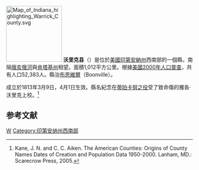 {{noteTA
|T=zh-hans:沃里克县 (印第安纳州);zh-hk:沃里克縣 (印第安納州);zh-tw:沃里克郡 (印地安納州);
|G1=USState
}}
[[File:Map_of_Indiana_highlighting_Warrick_County.svg|150px]]
'''沃里克县'''（{{lang-en|Warrick County}}）是位於[[美國|美國]][[印第安納州|印第安納州]]西南部的一個縣，南隔[[俄亥俄河|俄亥俄河]]與[[肯塔基州|肯塔基州]]相望。面積1,012平方公里。根據[[美國2000年人口普查|美國2000年人口普查]]，共有人口52,383人。縣治[[布恩維爾_(印地安納州)|布恩維爾]]（Boonville）。

成立於1813年3月9日，4月1日生效。縣名紀念在[[蒂珀卡努之役|蒂珀卡努之役]]受了致命傷的雅各·沃里克上校。<ref>Kane, J. N. and C. C. Aiken. The American Counties: Origins of County Names Dates of Creation and Population Data 1950-2000. Lanham, MD.: Scarecrow Press, 2005.</ref>

==参考文献==
{{reflist}}

{{印第安納州}}
{{沃里克縣 (印地安納州)}}

[[Category:印第安納州的縣|W]]
[[Category:印第安纳州西南部|Category:印第安纳州西南部]]